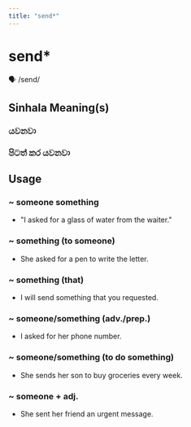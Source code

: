 ```yaml
---
title: "send*"
---
```


# send*

🗣️ /send/

## Sinhala Meaning(s)

### යවනවා
### පිටත් කර යවනවා

## Usage

### ~ someone something

- "I asked for a glass of water from the waiter."



### ~ something (to someone)

- She asked for a pen to write the letter.


### ~ something (that)

- I will send something that you requested.


### ~ someone/something (adv./prep.)

- I asked for her phone number.


### ~ someone/something (to do something)

- She sends her son to buy groceries every week.


### ~ someone + adj.

- She sent her friend an urgent message.


